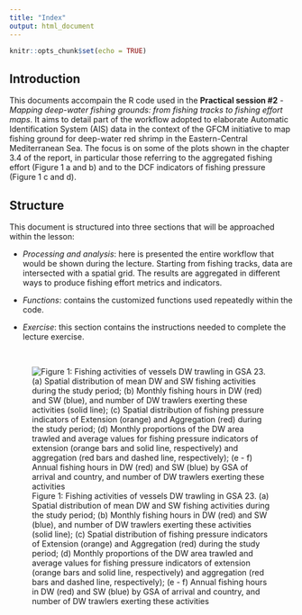 ```yaml
---
title: "Index"
output: html_document
---
```


```r
knitr::opts_chunk$set(echo = TRUE)
```

## Introduction

This documents accompain the R code used in the **Practical session #2** - *Mapping deep-water fishing grounds: from fishing tracks to fishing effort maps*.
It aims to detail part of the workflow adopted to elaborate Automatic Identification System (AIS) data in the context of the GFCM initiative to map fishing ground for deep-water red shrimp in the Eastern-Central Mediterranean Sea. The focus is on some of the plots shown in the chapter 3.4 of the report, in particular those referring to the aggregated fishing effort (Figure 1 a and b) and to the DCF indicators of fishing pressure (Figure 1 c and d).

## Structure

This document is structured into three sections that will be approached within the lesson:

 - *Processing and analysis*: here is presented the entire workflow that would be shown during the lecture. Starting from fishing tracks, data are intersected with a spatial grid. The results are aggregated in different ways to produce fishing effort metrics and indicators.
 
 - *Functions*: contains the customized functions used repeatedly within the code. 
 
 - *Exercise*: this section contains the instructions needed to complete the lecture exercise. 

<br>


![Figure 1: Fishing activities of vessels DW trawling in GSA 23. (a) Spatial distribution of mean DW and SW fishing activities during the study period; (b) Monthly fishing hours in DW (red) and SW (blue), and number of DW trawlers exerting these activities (solid line); (c) Spatial distribution of fishing pressure indicators of Extension (orange) and Aggregation (red) during the study period; (d) Monthly proportions of the DW area trawled and average values for fishing pressure indicators of extension (orange bars and solid line, respectively) and aggregation (red bars and dashed line, respectively); (e - f) Annual fishing hours in DW (red) and SW (blue) by GSA of arrival and country, and number of DW trawlers exerting these activities](site_documents/plotGSA23.png "Title")


<script>
   $(document).ready(function() {
     $head = $('#header');
     $head.prepend('<img src=\"site_documents/gfcmlogo.jpg\" style=\"float: right;width: 100px;\"/>')
   });
</script>

